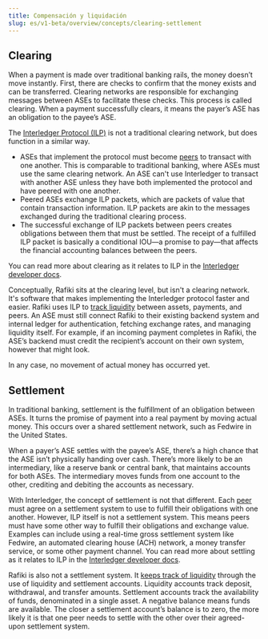 ```yaml
---
title: Compensación y liquidación
slug: es/v1-beta/overview/concepts/clearing-settlement
---
```


## Clearing

When a payment is made over traditional banking rails, the money doesn’t move instantly. First, there are checks to confirm that the money exists and can be transferred. Clearing networks are responsible for exchanging messages between ASEs to facilitate these checks. This process is called clearing. When a payment successfully clears, it means the payer’s ASE has an obligation to the payee’s ASE.

The [Interledger Protocol (ILP)](/v1-beta/overview/concepts/interledger) is not a traditional clearing network, but does function in a similar way.

- ASEs that implement the protocol must become [peers](/v1-beta/integration/requirements/peers) to transact with one another. This is comparable to traditional banking, where ASEs must use the same clearing network. An ASE can't use Interledger to transact with another ASE unless they have both implemented the protocol and have peered with one another.
- Peered ASEs exchange ILP packets, which are packets of value that contain transaction information. ILP packets are akin to the messages exchanged during the traditional clearing process.
- The successful exchange of ILP packets between peers creates obligations between them that must be settled. The receipt of a fulfilled ILP packet is basically a conditional IOU—a promise to pay—that affects the financial accounting balances between the peers.

You can read more about clearing as it relates to ILP in the [Interledger developer docs](https://interledger.org/developers/rfcs/peering-clearing-settling/).

Conceptually, Rafiki sits at the clearing level, but isn't a clearing network. It's software that makes implementing the Interledger protocol faster and easier. Rafiki uses ILP to [track liquidity](/v1-beta/overview/concepts/accounting) between assets, payments, and peers. An ASE must still connect Rafiki to their existing backend system and internal ledger for authentication, fetching exchange rates, and managing liquidity itself. For example, if an incoming payment completes in Rafiki, the ASE’s backend must credit the recipient’s account on their own system, however that might look.

In any case, no movement of actual money has occurred yet.

## Settlement

In traditional banking, settlement is the fulfillment of an obligation between ASEs. It turns the promise of payment into a real payment by moving actual money. This occurs over a shared settlement network, such as Fedwire in the United States.

When a payer’s ASE settles with the payee’s ASE, there’s a high chance that the ASE isn’t physically handing over cash. There’s more likely to be an intermediary, like a reserve bank or central bank, that maintains accounts for both ASEs. The intermediary moves funds from one account to the other, crediting and debiting the accounts as necessary.

With Interledger, the concept of settlement is not that different. Each [peer](/v1-beta/integration/requirements/peers) must agree on a settlement system to use to fulfill their obligations with one another. However, ILP itself is not a settlement system. This means peers must have some other way to fulfill their obligations and exchange value. Examples can include using a real-time gross settlement system like Fedwire, an automated clearing house (ACH) network, a money transfer service, or some other payment channel. You can read more about settling as it relates to ILP in the [Interledger developer docs](https://interledger.org/developers/rfcs/settlement-engines/).

Rafiki is also not a settlement system. It [keeps track of liquidity](/v1-beta/overview/concepts/accounting) through the use of liquidity and settlement accounts. Liquidity accounts track deposit, withdrawal, and transfer amounts. Settlement accounts track the availability of funds, denominated in a single asset. A negative balance means funds are available. The closer a settlement account’s balance is to zero, the more likely it is that one peer needs to settle with the other over their agreed-upon settlement system.
